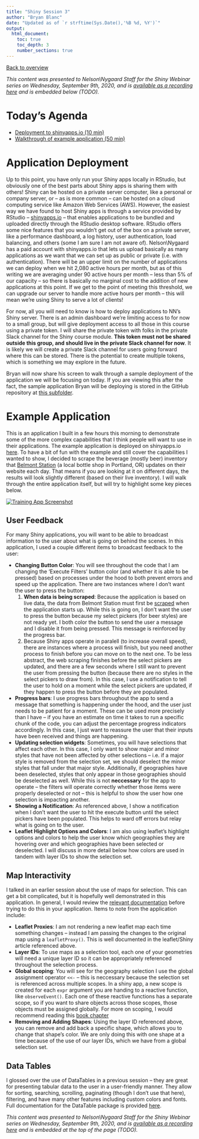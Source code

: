 ```yaml
---
title: "Shiny Session 3"
author: "Bryan Blanc"
date: "Updated as of `r strftime(Sys.Date(),'%B %d, %Y')`"
output: 
  html_document:
    toc: true
    toc_depth: 3
    number_sections: true
---
```


[Back to overview](../index.html)

*This content was presented to Nelson\\Nygaard Staff for the Shiny Webinar series on Wednesday, September 9th, 2020, and is [available as a recording here](TODO) and is embedded below (TODO).*

# Today's Agenda
- [Deployment to shinyapps.io (10 min)](#application-deployment)
- [Walkthrough of example application (50 min)](#example-application)

# Application Deployment

Up to this point, you have only run your Shiny apps locally in RStudio, but obviously one of the best parts about Shiny apps is sharing them with others! Shiny can be hosted on a private server computer, like a personal or company server, or -- as is more common -- can be hosted on a cloud computing service like Amazon Web Services (AWS). However, the easiest way we have found to host Shiny apps is through a service provided by RStudio -- [shinyapps.io](https://www.shinyapps.io/) -- that enables applications to be bundled and uploaded directly through the RStudio desktop software. RStudio offers some nice features that you wouldn't get out of the box on a private server, like a performance dashboard, a log history, user authentication, load balancing, and others (some I am sure I am not aware of). Nelson\\Nygaard has a paid account with shinyapps.io that lets us upload basically as many applications as we want that we can set up as public or private (i.e. with authentication). There will be an upper limit on the number of applications we can deploy when we hit 2,080 active hours per month, but as of this writing we are averaging under 90 active hours per month -- less than 5% of our capacity -- so there is basically no marginal cost to the addition of new applications at this point. If we get to the point of meeting this threshold, we can upgrade our server to handle more active hours per month -- this will mean we're using Shiny to serve a lot of clients!

For now, all you will need to know is how to deploy applications to NN's Shiny server. There is an admin dashboard we're limiting access to for now to a small group, but will give deployment access to all those in this course using a private token. I will share the private token with folks in the private Slack channel for the Shiny course module.  __This token must not be shared outside this group, and should live in the private Slack channel for now__. It is likely we will create a private Slack channel for users going forward where this can be stored. There is the potential to create multiple tokens, which is something we may explore in the future. 

Bryan will now share his screen to walk through a sample deployment of the application we will be focusing on today. If you are viewing this after the fact, the sample application Bryan will be deploying is stored in the GitHub repository at [this subfolder](https://github.com/PerkinsAndWill/nn_r_training/tree/master/topics_setup/06_shiny_3/training_app). 

# Example Application

This is an application I built in a few hours this morning to demonstrate some of the more complex capabilities that I think people will want to use in their applications. The example application is deployed on shinyapps.io [here](https://nelsonnygaard.shinyapps.io/training_app/). To have a bit of fun with the example and still cover the capabilities I wanted to show, I decided to scrape the beverage (mostly beer) inventory that [Belmont Station](https://www.belmont-station.com/bottles) (a local bottle shop in Portland, OR) updates on their website each day. That means if you are looking at it on different days, the results will look slightly different (based on their live inventory). I will walk through the entire application itself, but will try to highlight some key pieces below. 

[![Training App Screenshot](graphics/app_capture.png)](https://nelsonnygaard.shinyapps.io/training_app/)

## User Feedback

For many Shiny applications, you will want to be able to broadcast information to the user about what is going on behind the scenes. In this application, I used a couple different items to broadcast feedback to the user:

- **Changing Button Color**: You will see throughout the code that I am changing the 'Execute Filters' button color (and whether it is able to be pressed) based on processes under the hood to both prevent errors and speed up the application. There are two instances where I don't want the user to press the button:
  1. **When data is being scraped**: Because the application is based on live data, the data from Belmont Station must first be [scraped](https://www.r-bloggers.com/2019/04/practical-introduction-to-web-scraping-in-r/) when the application starts up. While this is going on, I don't want the user to press the button because my select pickers (for beer styles) are not ready yet. I both color the button to send the user a message and I disable it from being pressed. This message is reinforced by the progress bar. 
  2. Because Shiny apps operate in paralell (to increase overall speed), there are instances where a process will finish, but you need another process to finish before you can move on to the next one. To be less abstract, the web scraping finishes before the select pickers are updated, and there are a few seconds where I still want to prevent the user from pressing the button (because there are no styles in the select pickers to draw from). In this case, I use a notification to tell the user to hold on a moment while the select pickers are updated, if they happen to press the button before they are populated. 
- **Progress bars**: I use progress bars throughout the app to send a message that something is happening under the hood, and the user just needs to be patient for a moment. These can be used more precisely than I have -- if you have an estimate on time it takes to run a specific chunk of the code, you can adjust the percentage progress indicators accordingly. In this case, I just want to reassure the user that their inputs have been received and things are happening. 
- **Updating selection widgets**: Sometimes, you will have selections that affect each other. In this case, I only want to show major and minor styles that have not been affected by other selections -- i.e. if a major style is removed from the selection set, we should deselect the minor styles that fall under that major style. Additionally, if geographies have been deselected, styles that only appear in those geographies should be deselected as well. While this is not **neccessary** for the app to operate -- the filters will operate correctly whether those items were properly deselected or not -- this is helpful to show the user how one selection is impacting another. 
- **Showing a Notification**: As referenced above, I show a notification when I don't want the user to hit the execute button until the select pickers have been populated. This helps to ward off errors but relay what is going on to the user. 
- **Leaflet Highlight Options and Colors**: I am also using leaflet's highlight options and colors to help the user know which geographies they are hovering over and which geographies have been selected or deselected. I will discuss in more detail below how colors are used in tandem with layer IDs to show the selection set. 

## Map Interactivity

I talked in an earlier session about the use of maps for selection. This can get a bit complicated, but it is hopefully well demonstrated in this application. In general, I would review the [relevant documentation](http://rstudio.github.io/leaflet/shiny.html) before trying to do this in your application. Items to note from the application include:

- **Leaflet Proxies**: I am not rendering a new leaflet map each time something changes -- instead I am passing the changes to the original map using a `leafletProxy()`. This is well documented in the leaflet/Shiny article referenced above. 
- **Layer IDs**: To use maps as a selection tool, each one of your geometries will need a unique layer ID so it can be appropriately referenced throughout the selection process. 
- **Global scoping**: You will see for the geography selection I use the global assignment operator `<<-` -- this is neccessary because the selection set is referenced across multiple scopes. In a shiny app, a new scope is created for each `expr` argument you are handing to a reactive function, like `observeEvent()`. Each one of these reactive functions has a separate scope, so if you want to share objects across those scopes, those objects must be assigned globally. For more on scoping, I would recommend reading this [book chapter](https://bookdown.org/rdpeng/rprogdatascience/scoping-rules-of-r.html)
- **Removing and Adding Shapes**: Using the layer ID referenced above, you can remove and add back a specific shape, which allows you to change that shape's color. We are only doing this with one shape at a time because of the use of our layer IDs, which we have from a global selection set. 

## Data Tables

I glossed over the use of DataTables in a previous session -- they are great for presenting tabular data to the user in a user-friendly manner. They allow for sorting, searching, scrolling, paginating (though I don't use that here), filtering, and have many other features including custom colors and fonts. Full documentation for the DataTable package is provided [here](https://rstudio.github.io/DT/). 

*This content was presented to Nelson\\Nygaard Staff for the Shiny Webinar series on Wednesday, September 9th, 2020, and is [available as a recording here](TODO) and is embedded at the top of the page (TODO).*
